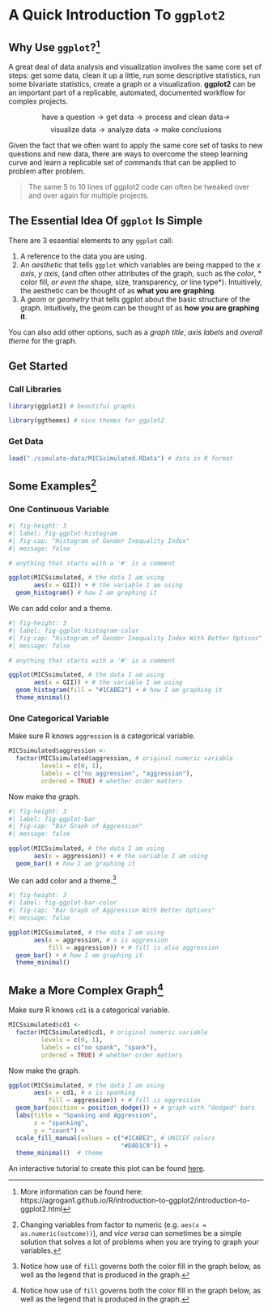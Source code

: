 # A Quick Introduction To `ggplot2`

## Why Use `ggplot`?[^moreinformation] 

A great deal of data analysis and visualization involves the same core set of steps:  get some data, clean it up a little, run some descriptive statistics, run some bivariate statistics, create a graph or a visualization. **ggplot2** can be an important part of a replicable, automated, documented workflow for complex projects.

$$\text{have a question} \rightarrow \text{get data} \rightarrow \text{process and clean data} \rightarrow$$ 
$$\text{visualize data} \rightarrow \text{analyze data} \rightarrow \text{make conclusions}$$

Given the fact that we often want to apply the same core set of tasks to new questions and new data, there are ways to overcome the steep learning curve and learn a replicable set of commands that can be applied to problem after problem.

> The same 5 to 10 lines of ggplot2 code can often be tweaked over and over again for multiple projects.

## The Essential Idea Of `ggplot` Is Simple 

There are 3 essential elements to any `ggplot` call:

1. A reference to the data you are using.
2. An *aesthetic* that tells `ggplot` which variables are being mapped to the *x axis*, *y axis*, (and often other attributes of the graph, such as the *color*, * color fill*, or even the *shape*, *size*, *transparency*, or *line type*).  Intuitively, the aesthetic can be thought of as **what you are graphing**.
3. A *geom* or *geometry* that tells ggplot about the basic structure of the graph.  Intuitively, the geom can be thought of as **how you are graphing it**.

You can also add other options, such as a *graph title*, *axis labels* and *overall theme* for the graph.

## Get Started

### Call Libraries

```r

library(ggplot2) # beautiful graphs

library(ggthemes) # nice themes for ggplot2

```

### Get Data

```r

load("./simulate-data/MICSsimulated.RData") # data in R format

```

## Some Examples[^vartype]

### One Continuous Variable

```r
#| fig-height: 3
#| label: fig-ggplot-histogram
#| fig-cap: "Histogram of Gender Inequality Index"
#| message: false

# anything that starts with a '#' is a comment

ggplot(MICSsimulated, # the data I am using
       aes(x = GII)) + # the variable I am using
  geom_histogram() # how I am graphing it

```

[^vartype]: Changing variables from factor to numeric (e.g. `aes(x = as.numeric(outcome))`), and *vice versa* can sometimes be a simple solution that solves a lot of problems when you are trying to graph your variables.

We can add color and a theme.

```r
#| fig-height: 3
#| label: fig-ggplot-histogram-color
#| fig-cap: "Histogram of Gender Inequality Index With Better Options"
#| message: false

# anything that starts with a '#' is a comment

ggplot(MICSsimulated, # the data I am using
       aes(x = GII)) + # the variable I am using
  geom_histogram(fill = "#1CABE2") + # how I am graphing it
  theme_minimal()

```

### One Categorical Variable

Make sure R knows `aggression` is a categorical variable.

```r

MICSsimulated$aggression <- 
  factor(MICSsimulated$aggression, # original numeric variable
         levels = c(0, 1), 
         labels = c("no aggression", "aggression"), 
         ordered = TRUE) # whether order matters

```

Now make the graph.

```r
#| fig-height: 3
#| label: fig-ggplot-bar
#| fig-cap: "Bar Graph of Aggression"
#| message: false

ggplot(MICSsimulated, # the data I am using
       aes(x = aggression)) + # the variable I am using
  geom_bar() # how I am graphing it

```

We can add color and a theme.[^legend]

[^legend]: Notice how use of `fill` governs both the color fill in the graph below, as well as the legend that is produced in the graph. 

```r
#| fig-height: 3
#| label: fig-ggplot-bar-color
#| fig-cap: "Bar Graph of Aggression With Better Options"
#| message: false

ggplot(MICSsimulated, # the data I am using
       aes(x = aggression, # x is aggression
           fill = aggression)) + # fill is also aggression
  geom_bar() + # how I am graphing it
  theme_minimal()

```

## Make a More Complex Graph[^legend2]

[^legend2]: Notice how use of `fill` governs both the color fill in the graph below, as well as the legend that is produced in the graph. 

Make sure R knows `cd1` is a categorical variable.

```r

MICSsimulated$cd1 <- 
  factor(MICSsimulated$cd1, # original numeric variable
         levels = c(0, 1), 
         labels = c("no spank", "spank"), 
         ordered = TRUE) # whether order matters

```

Now make the graph.

```r

ggplot(MICSsimulated, # the data I am using
       aes(x = cd1, # x is spanking
           fill = aggression)) + # fill is aggression
  geom_bar(position = position_dodge()) + # graph with "dodged" bars
  labs(title = "Spanking and Aggression", 
       x = "spanking", 
       y = "count") +
  scale_fill_manual(values = c("#1CABE2", # UNICEF colors
                               "#D8D1C9")) +
  theme_minimal()  # theme

```

An interactive tutorial to create this plot can be found [here](https://agrogan1.github.io/globalfamilies-flipbook/).

[^moreinformation]: More information can be found here:  https://agrogan1.github.io/R/introduction-to-ggplot2/introduction-to-ggplot2.html


